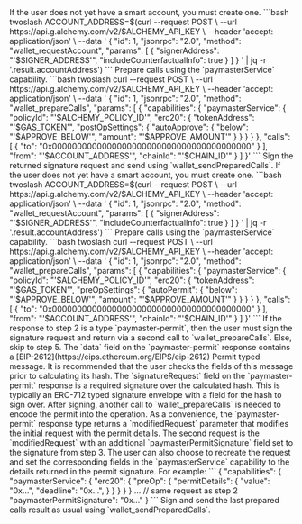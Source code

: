 <Tabs>
<Tab title="Post-Op Mode">

<Steps>
  <Step title="(If Needed) Request Account">
    If the user does not yet have a smart account, you must create one.
```bash twoslash
  ACCOUNT_ADDRESS=$(curl --request POST \
  --url https://api.g.alchemy.com/v2/$ALCHEMY_API_KEY \
  --header 'accept: application/json' \
  --data '
{
  "id": 1,
  "jsonrpc": "2.0",
  "method": "wallet_requestAccount",
  "params": [
    { 
      "signerAddress": "'$SIGNER_ADDRESS'",
      "includeCounterfactualInfo": true 
    }
  ]
}
' | jq -r '.result.accountAddress')
```
  </Step>
  <Step title="Prepare Calls">
    Prepare calls using the `paymasterService` capability.
```bash twoslash
curl --request POST \
  --url https://api.g.alchemy.com/v2/$ALCHEMY_API_KEY \
  --header 'accept: application/json' \
  --data '
{
  "id": 1,
  "jsonrpc": "2.0",
  "method": "wallet_prepareCalls",
  "params": [
    {
      "capabilities": {
        "paymasterService": {
          "policyId": "'$ALCHEMY_POLICY_ID'",
          "erc20": {
            "tokenAddress": "'$GAS_TOKEN'",
            "postOpSettings": {
              "autoApprove": {
                "below": "'$APPROVE_BELOW'",
                "amount": "'$APPROVE_AMOUNT'"
              }
            }
          }
        }
      },
      "calls": [
        {
          "to": "0x0000000000000000000000000000000000000000"
        }
      ],
      "from": "'$ACCOUNT_ADDRESS'",
      "chainId": "'$CHAIN_ID'"
    }
  ]
}'
```
  </Step>
  <Step title="Sign & Send">
    Sign the returned signature request and send using `wallet_sendPreparedCalls`.
  </Step>
</Steps>

</Tab>
<Tab title="Pre-Op Mode">

<Steps>
  <Step title="(If Needed) Request Account">
    If the user does not yet have a smart account, you must create one.
```bash twoslash
  ACCOUNT_ADDRESS=$(curl --request POST \
  --url https://api.g.alchemy.com/v2/$ALCHEMY_API_KEY \
  --header 'accept: application/json' \
  --data '
{
  "id": 1,
  "jsonrpc": "2.0",
  "method": "wallet_requestAccount",
  "params": [
    { 
      "signerAddress": "'$SIGNER_ADDRESS'",
      "includeCounterfactualInfo": true 
    }
  ]
}
' | jq -r '.result.accountAddress')
```
  </Step>
  <Step title="Initial Prepare Calls">
    Prepare calls using the `paymasterService` capability.
```bash twoslash
curl --request POST \
  --url https://api.g.alchemy.com/v2/$ALCHEMY_API_KEY \
  --header 'accept: application/json' \
  --data '
{
  "id": 1,
  "jsonrpc": "2.0",
  "method": "wallet_prepareCalls",
  "params": [
    {
      "capabilities": {
        "paymasterService": {
          "policyId": "'$ALCHEMY_POLICY_ID'",
          "erc20": {
            "tokenAddress": "'$GAS_TOKEN'",
            "preOpSettings": {
              "autoPermit": {
                "below": "'$APPROVE_BELOW'",
                "amount": "'$APPROVE_AMOUNT'"
              }
            }
          }
        }
      },
      "calls": [
        {
          "to": "0x0000000000000000000000000000000000000000"
        }
      ],
      "from": "'$ACCOUNT_ADDRESS'",
      "chainId": "'$CHAIN_ID'"
    }
  ]
}'
```
  </Step>
  <Step title="(If Needed) Sign Permit Request">
    If the response to step 2 is a type `paymaster-permit`, then the user must sign the signature request and return via a second call to `wallet_prepareCalls`. Else, skip to step 5.
    The `data` field on the `paymaster-permit` response contains a [EIP-2612](https://eips.ethereum.org/EIPS/eip-2612) Permit typed message. It is recommended that the user
    checks the fields of this message prior to calculating its hash. The `signatureRequest` field on the `paymaster-permit` response is a required signature over the calculated
    hash. This is typically an ERC-712 typed signature envelope with a field for the hash to sign over.
  </Step>
  <Step title="(If Needed) Second Prepare Calls">
    After signing, another call to `wallet_prepareCalls` is needed to encode the permit into the operation. As a convenience, the `paymaster-permit` response type returns a `modifiedRequest`
    parameter that modifies the initial request with the permit details. The second request is the `modifiedRequest` with an additional `paymasterPermitSignature` field set to the
    signature from step 3. The user can also choose to recreate the request and set the corresponding fields in the `paymasterService` capability to the details returned in the permit signature.
    For example:
```
{
  "capabilities": {
    "paymasterService": {
      "erc20": {
        "preOp": {
          "permitDetails": {
            "value": "0x...",
            "deadline": "0x...",
          }
        }
      }
    }
  }
  ... // same request as step 2
  "paymasterPermitSignature": "0x..."
}
```
  </Step>
  <Step title="Sign & Send">
    Sign and send the last prepared calls result as usual using `wallet_sendPreparedCalls`.
  </Step>
</Steps>

</Tab>
</Tabs>
